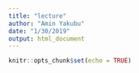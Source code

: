 ```yaml
---
title: "lecture"
author: "Amin Yakubu"
date: "1/30/2019"
output: html_document
---
```


```r
knitr::opts_chunk$set(echo = TRUE)
```

